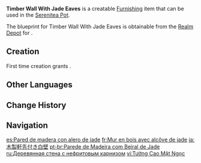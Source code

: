 {{Furnishing Infobox
|id             = 360101
|image          = Item Timber Wall With Jade Eaves.png
|category       = Decoration
|subcategory    = Wall
|quality        = 3
|adeptal_energy = 30
|description    = A Liyue-style wall decorated with eaves and posts made of fragrant cedar that is as clean and white as a gem. It has a simple beauty to it.<br>Leaving things appropriately blank is an art in its own right, bringing out the beauty of the furniture itself and leaving room for the occupants to freely choose their decorations.
|blueprint      = Realm Depot
}}
'''Timber Wall With Jade Eaves''' is a creatable [[Furnishing]] item that can be used in the [[Serenitea Pot]].

The blueprint for Timber Wall With Jade Eaves is obtainable from the [[Realm Depot]] for {{Item|Realm Currency|24|x=160}}.

==Creation==
First time creation grants {{Item|Trust|24|x=60}}.
{{Recipe
|type = Creation
|time = 14h
|Fragrant Cedar Wood = 8
|White Iron Chunk = 4
|sort = Fragrant Cedar Wood;White Iron Chunk
}}

==Other Languages==
{{Other Languages
|default_hidden = 1
|en      = Timber Wall With Jade Eaves
|zhs     = 玉面檐枋墙
|zhs_rm  = Yù Miàn Yán Fāng Qiáng
|zht     = 玉面簷枋牆
|zht_rm  = Yù Miàn Yán Fāng Qiáng
|ja      = 木製軒先付き白壁
|ja_rm   = Mokusei Nokisaki-tsuki Shirakabe
|ko      = 깔끔한 목제 처마 벽
|es      = Pared de madera con alero de jade
|fr      = Mur en bois avec alcôve de jade
|ru      = Деревянная стена с нефритовым карнизом
|th      = กำแพงหยก
|th_rm   = 
|vi      = Tường Cao Mặt Ngọc
|de      = Holzwand mit Jadetraufe
|id      = Tembok Kayu Dengan Tepi Atap Giok
|pt      = Parede de Madeira com Beiral de Jade
|tr      = Yeşim Saçaklı Ahşap Duvar
|it      = Parete di legno con grondaia di giada
}}

==Change History==
{{Change History|1.5}}

==Navigation==
{{Furnishing Navbox|interior}}

[[es:Pared de madera con alero de jade]]
[[fr:Mur en bois avec alcôve de jade]]
[[ja:木製軒先付き白壁]]
[[pt-br:Parede de Madeira com Beiral de Jade]]
[[ru:Деревянная стена с нефритовым карнизом]]
[[vi:Tường Cao Mặt Ngọc]]
